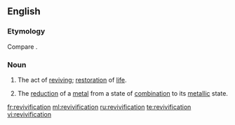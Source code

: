 ==English==

===Etymology===
Compare {{etyl|fr|-}} {{term|révivification|lang=fr}}.

===Noun===
{{en-noun|s|-}}

# The act of [[revive|reviving]]; [[restoration]] of [[life]].
# {{context|chemistry|obsolete}} The [[reduction]] of a [[metal]] from a state of [[combination]] to its [[metallic]] state.

[[fr:revivification]]
[[ml:revivification]]
[[ru:revivification]]
[[te:revivification]]
[[vi:revivification]]